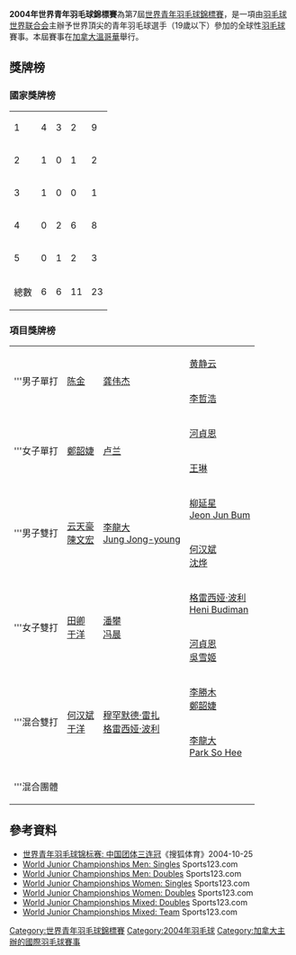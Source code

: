 {{noteTA|G1=Badminton}}
{{infobox badminton event
|name           = 2004年世界青年羽毛球錦標賽
|image          = 
|size           = 
|caption        = 
|dates          = 2004年
|number_edition = 第7屆
|level          = 青年賽（19歲以下）
|prize_money    =
|location       = {{CAN}}[[溫哥華|溫哥華]]
|venue          = 
|previous       = 2002年世界青年羽毛球錦標賽
|next           = 2006年世界青年羽毛球錦標賽
}}
'''2004年世界青年羽毛球錦標賽'''為第7屆[[世界青年羽毛球錦標賽|世界青年羽毛球錦標賽]]，是一項由[[羽毛球世界联合会|羽毛球世界联合会]]主辦予世界頂尖的青年羽毛球選手（19歲以下）參加的全球性[[羽毛球|羽毛球]]賽事。本屆賽事在[[加拿大|加拿大]][[溫哥華|溫哥華]]舉行。

==獎牌榜==
===國家獎牌榜===
{| {{RankedMedalTable}}
|-
|1 || style=text-align:left| {{bat|CHN}}||4||3||2||9
|-
|2 || style=text-align:left| {{bat|TPE}}||1||0||1||2
|-
|3 || style=text-align:left| {{bat|MAS}}||1||0||0||1
|-
|4 || style=text-align:left| {{bat|KOR}}||0||2||6||8
|-
|5 || style=text-align:left| {{bat|INA}}||0||1||2||3
|- class="sortbottom"
!colspan=2|總數|| 6 || 6 || 11 || 23
|}

===項目獎牌榜===
{| {{MedalistTable|type=項目}}
|-
|rowspan=2|'''男子單打
|rowspan=2|{{flagicon|CHN}} [[陈金|陈金]]
|rowspan=2|{{flagicon|CHN}} [[龚伟杰|龚伟杰]]
|{{flagicon|KOR}} [[黄静云|黄静云]]
|-
|{{flagicon|KOR}} [[李哲浩|李哲浩]]
|-
|rowspan=2|'''女子單打
|rowspan=2|{{flagicon|TPE}} [[鄭韶婕|鄭韶婕]]
|rowspan=2|{{flagicon|CHN}} [[卢兰|卢兰]]
|{{flagicon|KOR}} [[河貞恩|河貞恩]]
|-
|{{flagicon|CHN}} [[王琳_(羽毛球运动员)|王琳]]
|-
|rowspan=2|'''男子雙打
|rowspan=2|{{flagicon|MAS}} [[云天豪|云天豪]]<br /> {{flagicon|MAS}} [[陳文宏_(羽毛球運動員)|陳文宏]]
|rowspan=2|{{flagicon|KOR}} [[李龍大|李龍大]] <br /> {{flagicon|KOR}} [[Jung_Jong-young|Jung Jong-young]]
|{{flagicon|KOR}} [[柳延星|柳延星]] <br /> {{flagicon|KOR}} [[Jeon_Jun_Bum|Jeon Jun Bum]]
|-
|{{flagicon|CHN}} [[何汉斌|何汉斌]]<br /> {{flagicon|CHN}} [[沈烨|沈烨]]
|-
|rowspan=2|'''女子雙打
|rowspan=2|{{flagicon|CHN}} [[田卿|田卿]] <br /> {{flagicon|CHN}} [[于洋_(羽毛球运动员)|于洋]]
|rowspan=2|{{flagicon|CHN}} [[潘攀|潘攀]] <br /> {{flagicon|CHN}} [[冯晨|冯晨]]
|{{flagicon|INA}} [[格雷西娅·波利|格雷西娅·波利]] <br /> {{flagicon|INA}} [[Heni_Budiman|Heni Budiman]]
|-
|{{flagicon|KOR}} [[河貞恩|河貞恩]]<br>{{flagicon|KOR}}  [[吳雪姬|吳雪姬]]
|-
|rowspan=2|'''混合雙打
|rowspan=2|{{flagicon|CHN}} [[何汉斌|何汉斌]]<br>{{flagicon|CHN}}  [[于洋_(羽毛球运动员)|于洋]]
|rowspan=2|{{flagicon|INA}} [[穆罕默德·雷扎|穆罕默德·雷扎]] <br /> {{flagicon|INA}} [[格雷西娅·波利|格雷西娅·波利]]
|{{flagicon|TPE}} [[李勝木|李勝木]]<br>{{flagicon|TPE}}  [[鄭韶婕|鄭韶婕]]
|-
|{{flagicon|KOR}} [[李龍大|李龍大]]<br>{{flagicon|KOR}}  [[Park_So_Hee|Park So Hee]]
|-
|rowspan=2|'''混合團體
|{{bat|CHN}}
|{{bat|KOR}}
|{{bat|INA}}
|}

==參考資料==
*[https://web.archive.org/web/20050901063049/http://sports.sohu.com/20041025/n222663262.shtml 世界青年羽毛球锦标赛: 中国团体三连冠]《搜狐体育》2004-10-25
*[https://web.archive.org/web/20111103082255/http://sports123.com/bad/mwj-s.html World Junior Championships Men: Singles] Sports123.com {{en}}
*[https://web.archive.org/web/20111103084557/http://sports123.com/bad/mwj-d.html World Junior Championships Men: Doubles] Sports123.com {{en}}
*[https://web.archive.org/web/20111103090647/http://sports123.com/bad/wwj-s.html World Junior Championships Women: Singles] Sports123.com {{en}}
*[https://web.archive.org/web/20111103083557/http://sports123.com/bad/wwj-d.html World Junior Championships Women: Doubles] Sports123.com {{en}}
*[https://web.archive.org/web/20111103091452/http://sports123.com/bad/xwj-d.html World Junior Championships Mixed: Doubles] Sports123.com {{en}}
*[https://web.archive.org/web/20111103095524/http://sports123.com/bad/xwj-t.html World Junior Championships Mixed: Team] Sports123.com {{en}}

{{世界青年羽毛球錦標賽}}
[[Category:世界青年羽毛球錦標賽|Category:世界青年羽毛球錦標賽]]
[[Category:2004年羽毛球|Category:2004年羽毛球]]
[[Category:加拿大主辦的國際羽毛球賽事|Category:加拿大主辦的國際羽毛球賽事]]